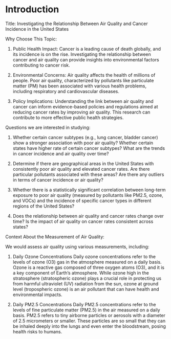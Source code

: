 # Introduction
Title: Investigating the Relationship Between Air Quality and Cancer Incidence in the United States

Why Choose This Topic:

1. Public Health Impact: Cancer is a leading cause of death globally, and its incidence is on the rise. Investigating the relationship between cancer and air quality can provide insights into environmental factors contributing to cancer risk.

2. Environmental Concerns: Air quality affects the health of millions of people. Poor air quality, characterized by pollutants like particulate matter (PM) has been associated with various health problems, including respiratory and cardiovascular diseases.

3. Policy Implications: Understanding the link between air quality and cancer can inform evidence-based policies and regulations aimed at reducing cancer rates by improving air quality. This research can contribute to more effective public health strategies.

Questions we are interested in studying:

1. Whether certain cancer subtypes (e.g., lung cancer, bladder cancer) show a stronger association with poor air quality? Whether certain states have higher rate of certain cancer subtypes? What are the trends in cancer incidence and air quality over time?

2. Determine if there are geographical areas in the United States with consistently poor air quality and elevated cancer rates. Are there particular pollutants associated with these areas? Are there any outliers in terms of cancer incidence or air quality?

3. Whether there is a statistically significant correlation between long-term exposure to poor air quality (measured by pollutants like PM2.5, ozone, and VOCs) and the incidence of specific cancer types in different regions of the United States?

4. Does the relationship between air quality and cancer rates change over time? Is the impact of air quality on cancer rates consistent across states?

Context About the Measurement of Air Quality:

We would assess air quality using various measurements, including:

1. Daily Ozone Concentrations
Daily ozone concentrations refer to the levels of ozone (O3) gas in the atmosphere measured on a daily basis. Ozone is a reactive gas composed of three oxygen atoms (O3), and it is a key component of Earth's atmosphere. While ozone high in the stratosphere (stratospheric ozone) plays a crucial role in protecting us from harmful ultraviolet (UV) radiation from the sun, ozone at ground level (tropospheric ozone) is an air pollutant that can have health and environmental impacts.

2. Daily PM2.5 Concentrations
Daily PM2.5 concentrations refer to the levels of fine particulate matter (PM2.5) in the air measured on a daily basis. PM2.5 refers to tiny airborne particles or aerosols with a diameter of 2.5 micrometers or smaller. These particles are so small that they can be inhaled deeply into the lungs and even enter the bloodstream, posing health risks to humans.

